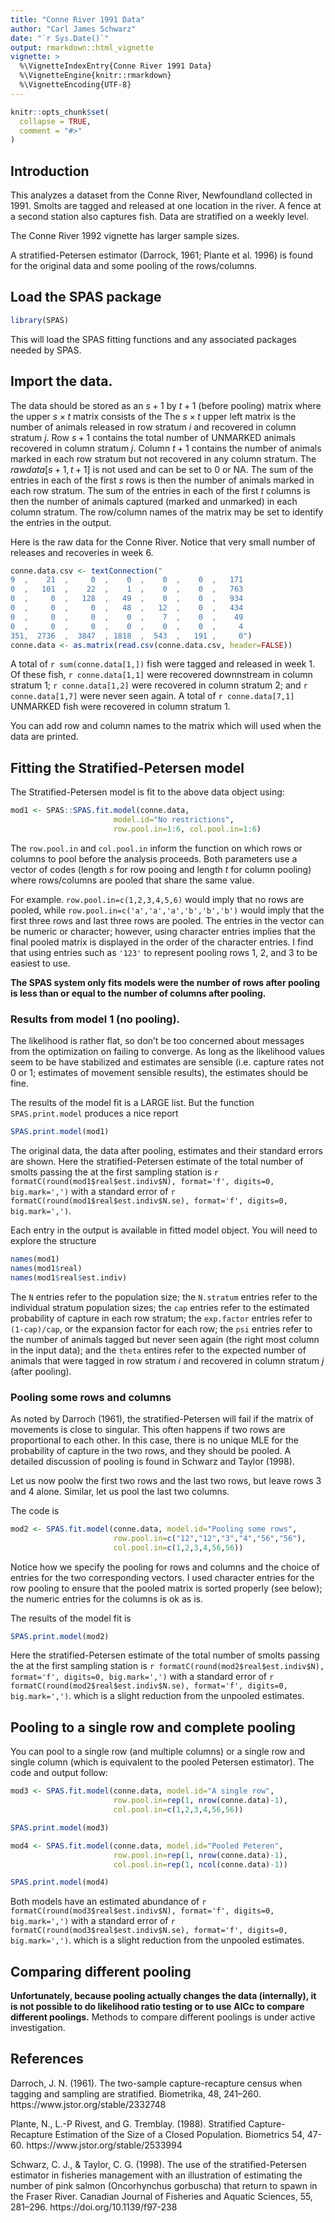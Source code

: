 ```yaml
---
title: "Conne River 1991 Data"
author: "Carl James Schwarz"
date: "`r Sys.Date()`"
output: rmarkdown::html_vignette
vignette: >
  %\VignetteIndexEntry{Conne River 1991 Data}
  %\VignetteEngine{knitr::rmarkdown}
  %\VignetteEncoding{UTF-8}
---
```


```r
knitr::opts_chunk$set(
  collapse = TRUE,
  comment = "#>"
)
```

## Introduction
This analyzes a dataset from the Conne River, Newfoundland collected in 1991. Smolts are tagged and released at one location in the river.
A fence at a second station also captures fish. Data are stratified on a weekly level.

The Conne River 1992 vignette has larger sample sizes.

A stratified-Petersen estimator (Darrock, 1961; Plante et al. 1996) is found for the original data and some pooling of the rows/columns.

## Load the SPAS package
```r
library(SPAS)
```
This will load the SPAS fitting functions and any associated packages needed by SPAS.

## Import the data.
The data  should be stored as an $s+1$ by $t+1$ (before pooling) matrix where the upper $s \times t$ matrix consists of the 
The $s \times t$ upper left matrix is the number of animals released in row stratum $i$ and recovered in
column stratum $j$. 
Row $s+1$ contains the total number of UNMARKED animals recovered in column stratum $j$.
Column $t+1$ contains the number of animals marked in each row stratum but not recovered in any column stratum.
The $rawdata[s+1, t+1]$ is not used and can be set to 0 or NA.
The sum of the entries in each of the first $s$ rows is then the number of animals marked in each row stratum.
The sum of the entries in each of the first $t$ columns is then the number of animals captured (marked and unmarked) in each column stratum.
The row/column names of the matrix may be set to identify the entries in the output.

Here is the raw data for the Conne River. Notice that very small number of releases and recoveries in week 6.

```r
conne.data.csv <- textConnection("
9  ,    21  ,     0  ,    0  ,    0  ,    0  ,   171
0  ,   101  ,    22  ,    1  ,    0  ,    0  ,   763
0  ,     0  ,   128  ,   49  ,    0  ,    0  ,   934
0  ,     0  ,     0  ,   48  ,   12  ,    0  ,   434
0  ,     0  ,     0  ,    0  ,    7  ,    0  ,    49
0  ,     0  ,     0  ,    0  ,    0  ,    0  ,     4
351,  2736  ,  3847  , 1818  ,  543  ,   191 ,     0")
conne.data <- as.matrix(read.csv(conne.data.csv, header=FALSE))
```
A total of `r sum(conne.data[1,])` fish were tagged and released in week 1. Of these fish, `r conne.data[1,1]` were recovered downnstream in column stratum 1;
`r conne.data[1,2]` were recovered in column stratum 2; and `r conne.data[1,7]` were never seen again.
A total of `r conne.data[7,1]` UNMARKED fish were recovered in column stratum 1.

You can add row and column names to the matrix which will used when the data are printed.

## Fitting the Stratified-Petersen model
The Stratified-Petersen model is fit to the above data object using:
```r
mod1 <- SPAS::SPAS.fit.model(conne.data,
                       model.id="No restrictions",
                       row.pool.in=1:6, col.pool.in=1:6)
```
The `row.pool.in` and `col.pool.in` inform the function on which rows or columns to pool before the analysis proceeds. 
Both parameters use a vector of codes (length $s$ for row pooing and length $t$ for column pooling) where rows/columns
are pooled that share the same value.

For example. `row.pool.in=c(1,2,3,4,5,6)` would imply that no rows are pooled, while
`row.pool.in=c('a','a','a','b','b','b')` would imply that the first three rows and last three rows are pooled.
The entries in the vector can be numeric or character; however, using character entries implies that the final
pooled matrix is displayed in the order of the character entries. I find that using entries such as `'123'` to represent
pooling rows 1, 2, and 3 to be easiest to use.

**The SPAS system only fits models were the number of rows after pooling is less than or equal to the number of columns after pooling.**

### Results from model 1 (no pooling).
The likelihood is rather flat, so don't be too concerned about messages from the optimization on failing to converge.
As long as the likelihood values seem to be have stabilized and estimates are sensible (i.e. capture rates not 0 or 1;
estimates of movement sensible results), the estimates should be fine.

The results of the model fit is a LARGE list. But the function `SPAS.print.model` produces a nice report
```r
SPAS.print.model(mod1)
```

The original data, the data after pooling, estimates and their standard errors are shown.
Here the stratified-Petersen estimate of the total number of smolts passing the at the first sampling station is
`r formatC(round(mod1$real$est.indiv$N), format='f', digits=0, big.mark=',')` with a standard error of 
`r formatC(round(mod1$real$est.indiv$N.se), format='f', digits=0, big.mark=',')`.


Each entry in the output is available in fitted model object. You will need to explore the
structure
```r
names(mod1)
names(mod1$real)
names(mod1$real$est.indiv)
```
The `N` entries refer to the  population size; the `N.stratum` entries refer to the individual stratum population sizes;
the `cap` entries refer to the estimated probability of capture in each row stratum;
the `exp.factor` entries refer to `(1-cap)/cap`, or the expansion factor for each row;
the `psi` entries refer to the number of animals tagged but never seen again (the right most column in the input data);
and the `theta` entires refer to the expected number of animals that were tagged in row stratum $i$ and recovered in column stratum $j$ (after pooling).

### Pooling some rows and columns
As noted by Darroch (1961), the stratified-Petersen will fail if the matrix of movements is close to singular. This often happens if two rows are proportional to each other. In this case, there is no unique MLE for the probability of capture in the two rows, and they should be pooled.
A detailed discussion of pooling is found in Schwarz and Taylor (1998).

Let us now poolw the first two rows and the last two rows, but leave rows 3 and 4 alone.
Similar, let us pool the last two columns.

The code is
```r
mod2 <- SPAS.fit.model(conne.data, model.id="Pooling some rows",
                       row.pool.in=c("12","12","3","4","56","56"),
                       col.pool.in=c(1,2,3,4,56,56))
```

Notice how we specify the pooling for rows and columns and the choice of entries for the two corresponding vectors.
I used character entries for the row pooling to ensure that the pooled matrix is sorted properly (see below);
the numeric entries for the columns is ok as is.

The results of the model fit is
```r
SPAS.print.model(mod2)
```

Here the stratified-Petersen estimate of the total number of smolts passing the at the first sampling station is
`r formatC(round(mod2$real$est.indiv$N), format='f', digits=0, big.mark=',')` with a standard error of 
`r formatC(round(mod2$real$est.indiv$N.se), format='f', digits=0, big.mark=',')`.
which is a slight reduction
from the unpooled estimates.

## Pooling to a single row and complete pooling
You can pool to a single row (and multiple columns) or a single row and single column (which is equivalent to the pooled Petersen estimator).
The code and output follow:

```r
mod3 <- SPAS.fit.model(conne.data, model.id="A single row",
                       row.pool.in=rep(1, nrow(conne.data)-1),
                       col.pool.in=c(1,2,3,4,56,56))
```
```r
SPAS.print.model(mod3)
```

```r
mod4 <- SPAS.fit.model(conne.data, model.id="Pooled Peteren",
                       row.pool.in=rep(1, nrow(conne.data)-1),
                       col.pool.in=rep(1, ncol(conne.data)-1))
```
```r
SPAS.print.model(mod4)
```
Both models have an estimated abundance of
`r formatC(round(mod3$real$est.indiv$N), format='f', digits=0, big.mark=',')` with a standard error of 
`r formatC(round(mod3$real$est.indiv$N.se), format='f', digits=0, big.mark=',')`.
which is a slight reduction
from the unpooled estimates.

## Comparing different pooling
**Unfortunately, because pooling actually changes the data (internally), it is not possible to
do likelihood ratio testing or to use AICc to compare different poolings.**
Methods to compare different poolings is under
active investigation.

## References
Darroch, J. N. (1961). The two-sample capture-recapture census when tagging and sampling are stratified. Biometrika, 48, 241–260.
https://www.jstor.org/stable/2332748

Plante, N., L.-P Rivest, and G. Tremblay. (1988). Stratified Capture-Recapture Estimation of the Size of a Closed Population. Biometrics 54, 47-60.
https://www.jstor.org/stable/2533994

Schwarz, C. J., & Taylor, C. G. (1998). The use of the stratified-Petersen estimator in fisheries management with an illustration of estimating the number of pink salmon (Oncorhynchus gorbuscha) that return to spawn in the Fraser River. Canadian Journal of Fisheries and Aquatic Sciences, 55, 281–296.
https://doi.org/10.1139/f97-238

